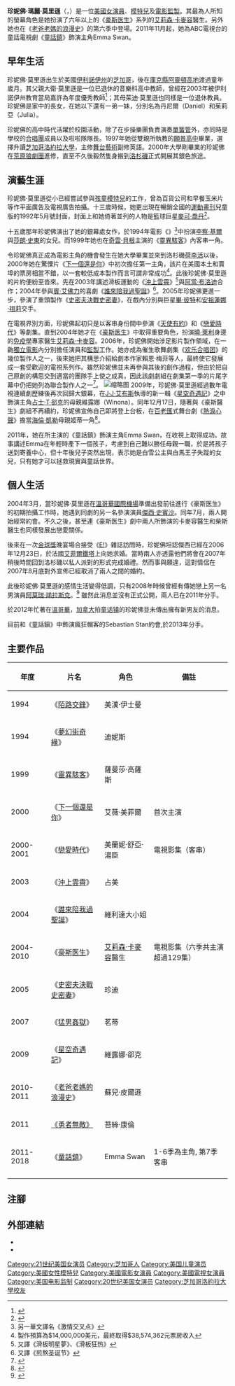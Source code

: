 {{Link style|time=2015-12-11T09:12:39+00:00}}
{{noteTA
|G1=Show
|G2=Movie
|G3=TV
|1=zh-hans:詹妮弗;zh-hk:珍妮花;zh-tw:珍妮佛;
|2=zh-hans:玛丽;zh-hk:瑪麗;zh-tw:瑪莉;
|3=zh-hans:莫里森;zh-hk:摩利遜;zh-tw:莫里遜;
}}
{{Infobox entertainer
|name         = 珍妮佛·莫里遜
|type         = 女演员
|image        = Jennifer Morrison TIFF 2013.jpg
|birthname    = Jennifer Marie Morrison
|birthdate    = {{birth date and age|1979|4|12|mf=n}}
|birthplace   = {{USA}}[[伊利諾伊州|伊利諾伊州]][[芝加哥|芝加哥]]
|othername    = 珍妮·莫里遜<br />（Jenny Morrison）
|occupation   = [[演員|演員]]、[[模特兒|模特兒]]、[[電影監製|電影監製]]
|yearsactive  = 1994年 - 至今
|spouse     　=
|awards       = 
|children     = 
}}
'''珍妮佛·瑪麗·莫里遜'''（{{lang-en|Jennifer Marie Morrison}}，{{bd|1979年|4月12日|catIdx=Morrison, Jennifer}}）是一位[[美國|美國]][[演員|女演員]]、[[模特兒|模特兒]]及[[電影監製|電影監製]]。其最為人所知的螢幕角色是她扮演了六年以上的《[[豪斯医生|豪斯医生]]》系列的[[:en:Allison_Cameron|艾莉森·卡麥容]]醫生。另外她也在《[[老爸老媽的浪漫史|老爸老媽的浪漫史]]》的第六季中登場。2011年11月起，她為ABC電視台的童話電視劇《[[童話鎮|童話鎮]]》飾演主角Emma Swan。

== 早年生活 ==
珍妮佛·莫里遜出生於美國[[伊利諾伊州|伊利諾伊州]]的[[芝加哥|芝加哥]]，後在[[庫克縣_(伊利諾伊州)|庫克縣]][[:en:Arlington_Heights,_Illinois|阿靈頓高地]]渡過童年歲月。其父親大衛·莫里遜是一位已退休的音樂科高中教師，曾經在2003年被伊利諾伊州教育當局嘉許為年度優秀教師<ref>{{Cite web|url=http://www.isbe.state.il.us/news/2003/mar22-03.htm |title=Band Teacher Marches On As 2003 Teacher of the Year |date=2003-03-22 |accessdate=2011-02-12 |publisher=伊利諾伊州教育局 |deadurl=yes |archiveurl=https://web.archive.org/web/20140323121958/http://www.isbe.state.il.us/news/2003/mar22-03.htm |archivedate=2014-03-23 }}</ref>；其母茱迪·莫里遜也同樣是一位退休教員。珍妮佛是家中的長女，在她以下還有一弟一妹，分別名為丹尼爾（Daniel）和茱莉亞（Julia）。

珍妮佛的高中時代活躍於校園活動，除了在步操樂團負責演奏[[單簧管|單簧管]]外，亦同時是學校的[[合唱團|合唱團]]成員以及啦啦隊隊長。1997年她從雙親所執教的[[:en:Prospect_High_School_(Illinois)|願景高中]]畢業，選擇升讀[[:en:Loyola_University_Chicago|芝加哥洛約拉大學]]，主修[[劇場_(藝術)|舞台藝術]]副修英語。2000年大學剛畢業的珍妮佛在[[:en:Steppenwolf_Theatre_Company|荒原狼劇團]]進修，直至不久後毅然隻身搬到[[洛杉磯|洛杉磯]]正式開展其銀色旅途。

== 演藝生涯 ==
珍妮佛·莫里遜從小已經嘗試參與[[:en:Child_model|孩童模特兒]]的工作，曾為百貨公司和早餐玉米片等作平面廣告及電視廣告拍攝。十三歲時候，她更出現在暢銷全國的[[運動畫刊|運動畫刊]]兒童版的1992年5月號封面，封面上和她倚著並列的人物是籃球巨星[[迈克尔·乔丹|麥可·喬丹]]<ref>{{cite web|url=http://www.sikids.com/cover-viewer|title=Cover Viewer SI For Kids|deadurl=yes|archiveurl=https://web.archive.org/web/20110902004817/http://www.sikids.com/cover-viewer|archivedate=2011-09-02}}</ref>。

十五歲那年珍妮佛演出了她的銀幕處女作，於1994年電影《{{Tsl|en|Intersection_(1994_film)|陌路交鋒}}》<ref>另一華文譯名《激情交叉点》</ref>中扮演[[李察·基爾|李察·基爾]]與[[莎朗·史東|莎朗·史東]]的女兒。而1999年她也在[[奇雲·貝根|奇雲·貝根]]主演的《[[:en:Stir_of_Echoes|靈異駭客]]》內客串一角。

令珍妮佛真正成為電影主角的機會發生在她大學畢業並來到洛杉磯[[荷李活|荷李活]]以後，2000年她在驚慄片《[[:en:Urban_Legends:_Final_Cut|下一個還是你]]》中初次擔任第一主角，該片在美國本土和賣埠的票房相當不錯，以一套較低成本製作而言可謂非常成功<ref>製作預算為$14,000,000美元，最終取得$38,574,362元票房收入</ref>。此後珍妮佛·莫里遜的片約便紛至沓來。先在2003年講述滑板運動的《[[:en:Grind_(2003_film)|沖上雲霄]]》<ref>又譯《滑板明星夢》、《滑板狂热》</ref>與[[:en:Grind_(2003_film)|阿當·布洛迪]]合作；2004年參與[[賓·艾佛力|賓·艾佛力]]的喜劇《[[:en:Surviving_Christmas|誰來陪我過聖誕]]》<ref>又譯《煎熬圣诞节》</ref>。2005年珍妮佛更進一步，參演了重頭製作《[[史密夫決戰史密妻|史密夫決戰史密妻]]》，在戲內分別與巨星[[畢·彼特|畢·彼特]]和[[安祖蓮娜·祖莉|安祖蓮娜·祖莉]]交手。

在電視界別方面，珍妮佛起初只是以客串身份間中參演《[[:en:Touched_by_an_Angel|天使有約]]》和《[[:en:Dawson's_Creek|戀愛時代]]》等劇集。直到2004年她才在《[[豪斯医生|豪斯医生]]》中取得重要角色，扮演[[曉·萊利|曉·萊利]]身邊的[[免疫學|免疫學]]專家醫生[[:en:Allison_Cameron|艾莉森·卡麥容]]。2006年，珍妮佛開始涉足影片製作領域，在一齣[[獨立電影|獨立電影]]內分別擔任演員和[[電影監製|監製]]工作。她亦成為催生歌舞劇集《[[欢乐合唱团|欢乐合唱团]]》的幾位製作人之一，後來她把其構思介紹給劇本作家賴恩·梅菲等人，最終使它發展成一套受歡迎的電視系列作。雖然珍妮佛並未再參與其後的創作過程，但由於把自己原創的構思交到適當的團隊手上使之成真，因此該劇劇組在劇集第一季的片尾字幕中仍把她列為聯合製作人之一<ref name="Facebook">{{cite web|url=http://www.facebook.com/notes/jennifer-morrison/answers-to-twitter-questions/417153916577|title=Jennifer Morrison：Answers to Twitter questions...|date=2010-04-10|accessdate=2011-02-12|archive-date=2015-11-05|archive-url=https://web.archive.org/web/20151105232034/https://www.facebook.com/notes/jennifer-morrison/answers-to-twitter-questions/417153916577|dead-url=no}}</ref>。
[[File:Jennifer_Morrison_2012_Shankbone_3.JPG|缩略图]]
2009年，珍妮佛·莫里遜經過數年電視連續劇歷練後再次回歸大銀幕，在[[J·J·艾布斯|J·J·艾布斯]]執導的新一輯《[[星空奇遇記_(電影)|星空奇遇記]]》之中飾演主角[[占士·T·郤克|占士·T·郤克]]的母親維露娜（Winona）。同年12月17日，隨著與《豪斯醫生》劇組不再續約，珍妮佛宣佈自己即將登上台板，在[[百老匯|百老匯]]式舞台劇《[[:en:The_Miracle_Worker_(play)|熱淚心聲]]》擔當[[海倫·凱勒|海倫·凱勒]]母親姬蒂一角<ref>{{cite web |author=The Broadway League |url=http://www.ibdb.com/person.php?id=485545 |title=The official source for Broadway Information |publisher=IBDB |date= |accessdate=2011-02-12 |archive-date=2012-10-22 |archive-url=https://web.archive.org/web/20121022201330/http://www.ibdb.com/person.php?id=485545 |dead-url=no }}</ref>。

2011年，她在所主演的《童話鎮》飾演主角Emma Swan，在收視上取得成功。故事講述Emma在年輕時產下一個孩子，考慮到自己難以勝任母親一職，於是將孩子送到寄養中心，但十年後兒子突然出現，表示她是白雪公主與白馬王子失蹤的女兒，只有她才可以拯救現實與童話世界。

== 個人生活 ==
2004年3月，當珍妮佛·莫里遜在[[溫哥華國際機場|溫哥華國際機場]]準備出發前往進行《豪斯医生》的初期拍攝工作時，她遇到同劇的另一名參演演員[[:en:Jesse_Spencer|傑西·史賓沙]]。同年7月，兩人開始經常約會。不久之後，甚至連《豪斯医生》劇中兩人所飾演的卡麥容醫生和柴斯醫生也同樣發展出戀愛關係。

後來在一次[[金球獎_(影視獎項)|金球獎]]晚宴場合接受《[[:en:E!|E!]]》雜誌訪問時，珍妮佛坦認傑西已經在2006年12月23日，於法國[[艾菲爾鐵塔|艾菲爾鐵塔]]上向她求婚。當時兩人亦透露他們將會在2007年稍後時間回到洛杉磯以私人派對的形式完成婚禮。然而事與願違，這對情侶在2007年8月底對外宣佈已經取消了兩人之間的婚約。

此後珍妮佛·莫里遜的感情生活變得低調，只有2008年時候曾經有傳她戀上另一名男演員[[阿莫瑞·諾拉斯克|阿莫瑞·諾拉斯克]]。<ref>{{cite web|url=http://www.okmagazine.com/2008/09/amaury-jennifer-hot-new-couple-8810/|title=Amaury & Jennifer: Hot New Couple?|accessdate=June 18, 2011|archive-date=2009-11-29|archive-url=https://web.archive.org/web/20091129120041/http://www.okmagazine.com/2008/09/amaury-jennifer-hot-new-couple-8810/|dead-url=no}}</ref> 雖然此消息並沒有正式公開，兩人已在2011年分手。

於2012年忙著在[[溫哥華|溫哥華]]，[[加拿大|加拿大]]拍[[童话镇|童话镇]]的珍妮佛並未傳出擁有新男友的消息。

目前和《童話鎭》中飾演瘋狂帽客的Sebastian Stan約會,於2013年分手。

== 主要作品 ==
{| class="wikitable"
|- bgcolor="#CCCCCC"
! 年度 !! 片名 !! 角色 !! 備註
|-
|1994
|《[[:en:Intersection_(film)|陌路交鋒]]》
|美漢·伊士曼
|
|-
|1994
|《[[:en:Miracle_on_34th_Street_(1994_film)|夢幻街奇緣]]》 
|迪妮斯
|
|-
|1999
|《[[:en:Stir_of_Echoes|靈異駭客]]》
|薩曼莎·高薩斯
| 
|-
|2000
|《[[:en:Urban_Legends:_Final_Cut|下一個還是你]]》
|艾薇·美菲爾
|首次主演
|-
|2000-2001
|《[[:en:Dawson's_Creek|戀愛時代]]》
|美蘭妮·舒亞·湯臣
|電視影集（客串）
|-
|2003
|《[[:en:Grind_(2003_film)|沖上雲霄]]》
|占美
|
|-
|2004
|《[[:en:Surviving_Christmas|誰來陪我過聖誕]]》
|維利達大小姐
|
|-
|2004-2010
|《[[豪斯医生|豪斯医生]]》
|[[:en:Allison_Cameron|艾莉森·卡麥容]]醫生
|電視影集（六季共主演超過129集）
|-
|2005
|《[[史密夫決戰史密妻|史密夫決戰史密妻]]》 
|珍迪
|
|-
|2007
|《[[猛男姦獄|猛男姦獄]]》 
|茗蒂
|
|-
|2009
|《[[星空奇遇記_(電影)|星空奇遇記]]》
|維露娜·郤克
|
|-
|2010-2011
|《[[老爸老媽的浪漫史|老爸老媽的浪漫史]]》 
|蘇兒·皮爾遜
|
|-
|2011
|[[勇士_(2011年电影)|《勇者無敵》]]
|苔絲·康倫
|
|-
|2011-2018
|《[[童話鎮|童話鎮]]》 
|Emma Swan
|1-6季為主角, 第7季客串
|-
|}

== 注腳 ==
{{reflist}}

== 外部連結 ==
{{Commons category|Jennifer Morrison}}
*{{IMDb name|0607185|珍妮佛·莫里遜}}
*{{amg name|330941|珍妮佛·莫里遜}}
{{memoryalpha}}

{{Authority control}}
{{DEFAULTSORT:Morrison, Jennifer}}
[[Category:21世纪美国女演员|Category:21世纪美国女演员]]
[[Category:芝加哥人|Category:芝加哥人]]
[[Category:美国儿童演员|Category:美国儿童演员]]
[[Category:美國女性模特兒|Category:美國女性模特兒]]
[[Category:美國電影女演員|Category:美國電影女演員]]
[[Category:美國電視女演員|Category:美國電視女演員]]
[[Category:美国电影监制|Category:美国电影监制]]
[[Category:20世纪美国女演员|Category:20世纪美国女演员]]
[[Category:芝加哥洛約拉大學校友|Category:芝加哥洛約拉大學校友]]
